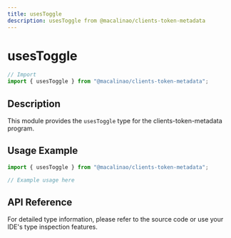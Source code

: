 ```yaml
---
title: usesToggle
description: usesToggle from @macalinao/clients-token-metadata
---
```


# usesToggle

```typescript
// Import
import { usesToggle } from "@macalinao/clients-token-metadata";
```

## Description

This module provides the `usesToggle` type for the clients-token-metadata program.

## Usage Example

```typescript
import { usesToggle } from "@macalinao/clients-token-metadata";

// Example usage here
```

## API Reference

For detailed type information, please refer to the source code or use your IDE's type inspection features.

